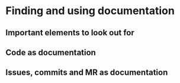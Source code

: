 # Finding and using documentation {#documentation}

## Important elements to look out for 

## Code as documentation

## Issues, commits and MR as documentation
